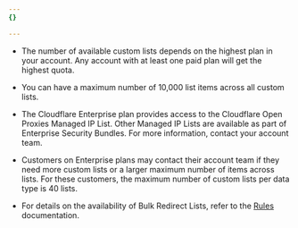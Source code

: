 ```yaml
---
{}

---
```


* The number of available custom lists depends on the highest plan in your account. Any account with at least one paid plan will get the highest quota.

* You can have a maximum number of 10,000 list items across all custom lists.

* The Cloudflare Enterprise plan provides access to the Cloudflare Open Proxies Managed IP List. Other Managed IP Lists are available as part of Enterprise Security Bundles. For more information, contact your account team.

* Customers on Enterprise plans may contact their account team if they need more custom lists or a larger maximum number of items across lists. For these customers, the maximum number of custom lists per data type is 40 lists.

* For details on the availability of Bulk Redirect Lists, refer to the [Rules](/rules/url-forwarding/#availability) documentation.
